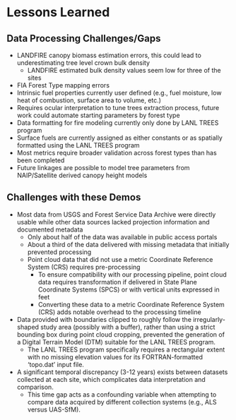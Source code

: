 # Lessons Learned

## Data Processing Challenges/Gaps
* LANDFIRE canopy biomass estimation errors, this could lead to underestimating tree level crown bulk density
  - LANDFIRE estimated bulk density values seem low for three of the sites
* FIA Forest Type mapping errors
* Intrinsic fuel properties currently user defined (e.g., fuel moisture, low heat of combustion, surface area to volume, etc.)
* Requires ocular interpretation to tune trees extraction process, future work could automate starting parameters by forest type
* Data formatting for fire modeling currently only done by LANL TREES program
* Surface fuels are currently assigned as either constants or as spatially formatted using the LANL TREES program
* Most metrics require broader validation across forest types than has been completed
* Future linkages are possible to model tree parameters from NAIP/Satellite derived canopy height models

## Challenges with these Demos
* Most data from USGS and Forest Service Data Archive were directly usable while other data sources lacked projection information and documented metadata
  - Only about half of the data was available in public access portals
  - About a third of the data delivered with missing metadata that initially prevented processing
  - Point cloud data that did not use a metric Coordinate Reference System (CRS) requires pre-processing
    + To ensure compatibility with our processing pipeline, point cloud data requires transformation if delivered in State Plane Coordinate Systems (SPCS) or with vertical units expressed in feet
    + Converting these data to a metric Coordinate Reference System (CRS) adds notable overhead to the processing timeline
* Data provided with boundaries clipped to roughly follow the irregularly-shaped study area (possibly with a buffer), rather than using a strict bounding box during point cloud cropping, prevented the generation of a Digital Terrain Model (DTM) suitable for the LANL TREES program. 
  - The LANL TREES program specifically requires a rectangular extent with no missing elevation values for its FORTRAN-formatted 'topo.dat' input file.
* A significant temporal discrepancy (3-12 years) exists between datasets collected at each site, which complicates data interpretation and comparison. 
  - This time gap acts as a confounding variable when attempting to compare data acquired by different collection systems (e.g., ALS versus UAS-SfM).
 